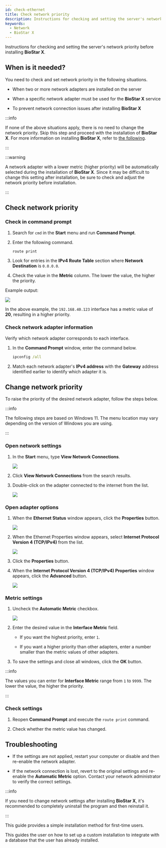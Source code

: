 ```yaml
---
id: check-ethernet
title: Check network priority
description: Instructions for checking and setting the server's network priority before installing BioStar X.
keywords:
  - Network
  - BioStar X
---
```


Instructions for checking and setting the server's network priority before installing **BioStar X**.

## When is it needed?

You need to check and set network priority in the following situations.

* When two or more network adapters are installed on the server

* When a specific network adapter must be used for the **BioStar X** service

* To prevent network connection issues after installing **BioStar X**

:::info

If none of the above situations apply, there is no need to change the network priority. Skip this step and proceed with the installation of **BioStar X**. For more information on installing **BioStar X**, refer to [the following](express-install).

:::

:::warning

A network adapter with a lower metric (higher priority) will be automatically selected during the installation of **BioStar X**. Since it may be difficult to change this setting after installation, be sure to check and adjust the network priority before installation.

:::

## Check network priority

### Check in command prompt

1. Search for `cmd` in the **Start** menu and run **Command Prompt**.

2. Enter the following command.

   ```cmd
   route print
   ```

3. Look for entries in the **IPv4 Route Table** section where **Network Destination** is `0.0.0.0`.

4. Check the value in the **Metric** column. The lower the value, the higher the priority.

Example output:

<Image src='/img/common/biostarx-install-check-network-cmd.png' alone />

In the above example, the `192.168.40.123` interface has a metric value of **20**, resulting in a higher priority.

### Check network adapter information

Verify which network adapter corresponds to each interface.

1. In the **Command Prompt** window, enter the command below.

   ```cmd
   ipconfig /all
   ```

2. Match each network adapter's **IPv4 address** with the **Gateway** address identified earlier to identify which adapter it is.

## Change network priority

To raise the priority of the desired network adapter, follow the steps below.

:::info

The following steps are based on Windows 11. The menu location may vary depending on the version of Windows you are using.

:::

<Steps>
<Step>

### Open network settings

1. In the **Start** menu, type **View Network Connections**.

   <Image src='/img/biostarx-install-check-start-network-search.png' />

2. Click **View Network Connections** from the search results.

3. Double-click on the adapter connected to the internet from the list.

   <Image src='/img/biostarx-install-check-control-network-connections.png' />

</Step>
<Step>

### Open adapter options

1. When the **Ethernet Status** window appears, click the **Properties** button.

   <Image src='/img/biostarx-install-check-ethernet-status.png' />

2. When the Ethernet Properties window appears, select <b>Internet Protocol Version 4 (TCP/IPv4)</b> from the list.

   <Image src='/img/biostarx-install-check-ethernet-properties.png' />

3. Click the **Properties** button.

4. When the **Internet Protocol Version 4 (TCP/IPv4) Properties** window appears, click the **Advanced** button.

   <Image src='/img/biostarx-install-check-protocol-properties.png' />

</Step>
<Step>

### Metric settings

1. Uncheck the **Automatic Metric** checkbox.

   <Image src='/img/biostarx-install-check-set-metrics.png' />

2. Enter the desired value in the **Interface Metric** field.

   * If you want the highest priority, enter `1`.

   * If you want a higher priority than other adapters, enter a number smaller than the metric values of other adapters.

3. To save the settings and close all windows, click the **OK** button.

:::info

The values you can enter for **Interface Metric** range from `1` to `9999`. The lower the value, the higher the priority.

:::

</Step>
<Step>

### Check settings

1. Reopen **Command Prompt** and execute the `route print` command.

2. Check whether the metric value has changed.

</Step>
</Steps>

## Troubleshooting

* If the settings are not applied, restart your computer or disable and then re-enable the network adapter.

* If the network connection is lost, revert to the original settings and re-enable the **Automatic Metric** option. Contact your network administrator to verify the correct settings.

:::info

If you need to change network settings after installing **BioStar X**, it's recommended to completely uninstall the program and then reinstall it.

:::

<NextStep>
<NextItem to='express-install'>

This guide provides a simple installation method for first-time users.

</NextItem>
<NextItem to='custom-install'>

This guides the user on how to set up a custom installation to integrate with a database that the user has already installed.

</NextItem>
</NextStep>

